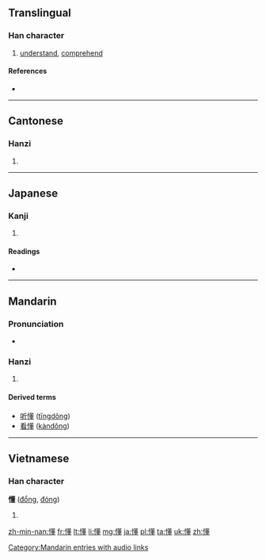 ==Translingual==

===Han character===
{{Han char|rn=61|rad=心|as=13|sn=16|four=9401<sub>4</sub>|canj=心廿竹土 (PTHG)}}

# [[understand]], [[comprehend]]

====References====
* {{Han ref|kx=0405.120|dkj=11320|dj=0745.220|hdz=42353.060|uh=61C2|ud=25026|bh=C0B4|bd=49332}}

----

==Cantonese==

===Hanzi===
{{yue-hanzi|jyut=|y=dung2}}

# {{defn|lang=yue|sort=心13}}

----

==Japanese==

===Kanji===
{{ja-kanji|grade=|rs=心13}}

# {{defn|lang=ja|sort=心13}}

====Readings====
* {{ja-readings|on=[[とう]] (tō), [[つ]] (tsu)|kun=[[みだれる]] (midareru)}}

----

==Mandarin==

===Pronunciation===
* {{audio|zh-dǒng.ogg|audio}}

===Hanzi===
{{cmn-hanzi|pin=[[dǒng]] ([[dong3]]), [[jù]] ([[ju4]])|wg=tung<sup>3</sup>, chü<sup>4</sup>}}

# {{defn|lang=cmn|sort=心13}}

====Derived terms====
* [[听懂]] ([[tīngdǒng]])
* [[看懂]] ([[kàndǒng]])

[[Category:Mandarin entries with audio links]]

----

==Vietnamese==

===Han character===
'''懂''' ([[đổng]], [[đỏng]])

# {{defn|lang=vi}}

[[zh-min-nan:懂]]
[[fr:懂]]
[[lt:懂]]
[[li:懂]]
[[mg:懂]]
[[ja:懂]]
[[pl:懂]]
[[ta:懂]]
[[uk:懂]]
[[zh:懂]]